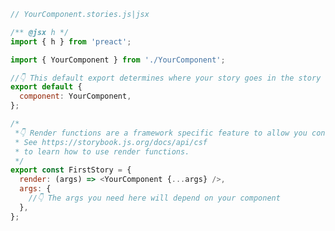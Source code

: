 ```js
// YourComponent.stories.js|jsx

/** @jsx h */
import { h } from 'preact';

import { YourComponent } from './YourComponent';

//👇 This default export determines where your story goes in the story list
export default {
  component: YourComponent,
};

/*
 *👇 Render functions are a framework specific feature to allow you control on how the component renders.
 * See https://storybook.js.org/docs/api/csf
 * to learn how to use render functions.
 */
export const FirstStory = {
  render: (args) => <YourComponent {...args} />,
  args: {
    //👇 The args you need here will depend on your component
  },
};
```
